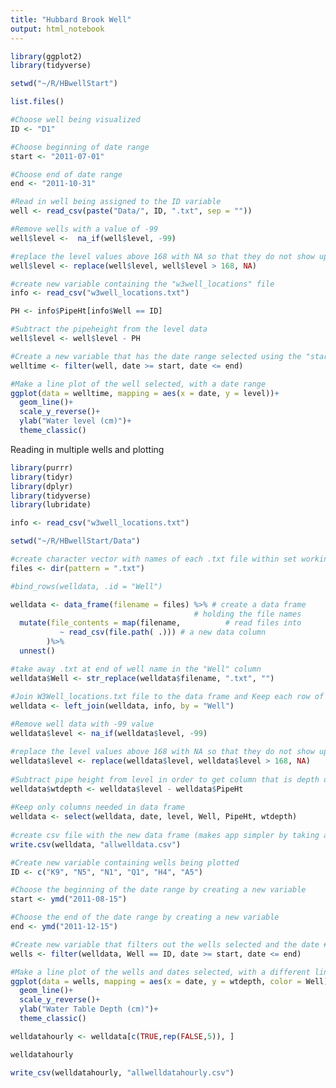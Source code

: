 ---
title: "Hubbard Brook Well"
output: html_notebook
---

```{r}
library(ggplot2)
library(tidyverse)

setwd("~/R/HBwellStart")

list.files()

#Choose well being visualized
ID <- "D1"

#Choose beginning of date range 
start <- "2011-07-01"

#Choose end of date range 
end <- "2011-10-31"

#Read in well being assigned to the ID variable
well <- read_csv(paste("Data/", ID, ".txt", sep = ""))

#Remove wells with a value of -99
well$level <-  na_if(well$level, -99)

#replace the level values above 168 with NA so that they do not show up on the #graph 
well$level <- replace(well$level, well$level > 168, NA)

#create new variable containing the "w3well_locations" file 
info <- read_csv("w3well_locations.txt")

PH <- info$PipeHt[info$Well == ID]

#Subtract the pipeheight from the level data 
well$level <- well$level - PH

#Create a new variable that has the date range selected using the "start" and #"end" variables
welltime <- filter(well, date >= start, date <= end)

#Make a line plot of the well selected, with a date range 
ggplot(data = welltime, mapping = aes(x = date, y = level))+
  geom_line()+
  scale_y_reverse()+
  ylab("Water level (cm)")+
  theme_classic()

```

Reading in multiple wells and plotting 
```{r}
library(purrr)
library(tidyr)
library(dplyr)
library(tidyverse)
library(lubridate)

info <- read_csv("w3well_locations.txt")

setwd("~/R/HBwellStart/Data")

#create character vector with names of each .txt file within set working directory 
files <- dir(pattern = ".txt")

#bind_rows(welldata, .id = "Well")

welldata <- data_frame(filename = files) %>% # create a data frame
                                         # holding the file names
  mutate(file_contents = map(filename,          # read files into
           ~ read_csv(file.path( .))) # a new data column
        )%>%
  unnest()

#take away .txt at end of well name in the "Well" column 
welldata$Well <- str_replace(welldata$filename, ".txt", "")

#Join W3Well_locations.txt file to the data frame and Keep each row of data #assigned to the proper well (i.e. all rows that belong to well A5 will have A5 #in the "Well" column)
welldata <- left_join(welldata, info, by = "Well")
  
#Remove well data with -99 value 
welldata$level <- na_if(welldata$level, -99)

#replace the level values above 168 with NA so that they do not show up on the #graph 
welldata$level <- replace(welldata$level, welldata$level > 168, NA)
  
#Subtract pipe height from level in order to get column that is depth of water #table to surface 
welldata$wtdepth <- welldata$level - welldata$PipeHt
  
#Keep only columns needed in data frame 
welldata <- select(welldata, date, level, Well, PipeHt, wtdepth)
  
#create csv file with the new data frame (makes app simpler by taking away need to do data wrangling in app)
write.csv(welldata, "allwelldata.csv")
```

```{r}
#Create new variable containing wells being plotted
ID <- c("K9", "N5", "N1", "Q1", "H4", "A5")

#Choose the beginning of the date range by creating a new variable 
start <- ymd("2011-08-15")

#Choose the end of the date range by creating a new variable 
end <- ymd("2011-12-15")

#Create new variable that filters out the wells selected and the date #range #selected for plotting
wells <- filter(welldata, Well == ID, date >= start, date <= end)

#Make a line plot of the wells and dates selected, with a different line color for each well
ggplot(data = wells, mapping = aes(x = date, y = wtdepth, color = Well))+
  geom_line()+
  scale_y_reverse()+
  ylab("Water Table Depth (cm)")+
  theme_classic()
```

```{r}
welldatahourly <- welldata[c(TRUE,rep(FALSE,5)), ]

welldatahourly

write_csv(welldatahourly, "allwelldatahourly.csv")
```



